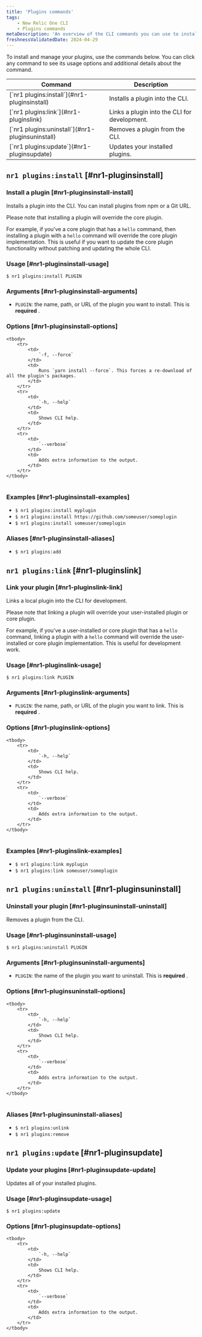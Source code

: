 ```yaml
---
title: 'Plugins commands'
tags:
    - New Relic One CLI
    - Plugins commands
metaDescription: 'An overview of the CLI commands you can use to install and manage your plugins.'
freshnessValidatedDate: 2024-04-29
---
```


To install and manage your plugins, use the commands below. You can click any command to see its usage options and additional details about the command.

<table>
    <thead>
        <tr>
            <th>
                Command
            </th>
            <th>
                Description
            </th>
        </tr>
    </thead>
    <tbody>
        <tr>   
            <td>
                [`nr1 plugins:install`](#nr1-pluginsinstall)
            </td>
            <td>
                Installs a plugin into the CLI.
            </td>
        </tr>    
        <tr>
            <td>
                [`nr1 plugins:link`](#nr1-pluginslink)
            </td>
            <td>
                Links a plugin into the CLI for development.
            </td>
        </tr>     
        <tr>
            <td>
                [`nr1 plugins:uninstall`](#nr1-pluginsuninstall)
            </td>
            <td>
                Removes a plugin from the CLI.
            </td>
        </tr>        
        <tr>
            <td>
                [`nr1 plugins:update`](#nr1-pluginsupdate)
            </td>
            <td>
                Updates your installed plugins.
            </td>
        </tr>
    </tbody>
</table>


## `nr1 plugins:install` [#nr1-pluginsinstall]

### Install a plugin [#nr1-pluginsinstall-install]

Installs a plugin into the CLI. You can install plugins from npm or a Git URL.

Please note that installing a plugin will override the core plugin.

For example, if you've a core plugin that has a `hello` command, then installing a plugin with a `hello` command will override the core plugin implementation. This is useful if you want to update the core plugin functionality without patching and updating the whole CLI.

### Usage [#nr1-pluginsinstall-usage]

`$ nr1 plugins:install PLUGIN`

### Arguments [#nr1-pluginsinstall-arguments]

*  `PLUGIN`: the name, path, or URL of the plugin you want to install. This is **required** .

### Options [#nr1-pluginsinstall-options]

<table>

    <tbody>
        <tr>
            <td>
                `-f, --force`
            </td>
            <td>
                Runs `yarn install --force`. This forces a re-download of all the plugin's packages.
            </td>
        </tr>
        <tr>
            <td>
                `-h, --help`
            </td>
            <td>
                Shows CLI help.
            </td>
        </tr>
        <tr>
            <td>
                `--verbose`
            </td>
            <td>
                Adds extra information to the output.
            </td>
        </tr>
    </tbody>
</table>



### Examples [#nr1-pluginsinstall-examples]

* `$ nr1 plugins:install myplugin`
* `$ nr1 plugins:install https://github.com/someuser/someplugin`
* `$ nr1 plugins:install someuser/someplugin`

### Aliases [#nr1-pluginsinstall-aliases]

* `$ nr1 plugins:add`


## `nr1 plugins:link` [#nr1-pluginslink]

### Link your plugin [#nr1-pluginslink-link]

Links a local plugin into the CLI for development. 

Please note that linking a plugin will override your user-installed plugin or core plugin.

For example, if you've a user-installed or core plugin that has a `hello` command, linking a plugin with a `hello` command will override the user-installed or core plugin implementation. This is useful for development work.

### Usage [#nr1-pluginslink-usage]

`$ nr1 plugins:link PLUGIN`

### Arguments [#nr1-pluginslink-arguments]

*  `PLUGIN`: the name, path, or URL of the plugin you want to link. This is **required** .

### Options [#nr1-pluginslink-options]

<table>

    <tbody>
        <tr>
            <td>
                `-h, --help`
            </td>
            <td>
                Shows CLI help.
            </td>
        </tr>
        <tr>
            <td>
                `--verbose`
            </td>
            <td>
                Adds extra information to the output.
            </td>
        </tr>
    </tbody>
</table>


### Examples [#nr1-pluginslink-examples]

*  `$ nr1 plugins:link myplugin` 
* `$ nr1 plugins:link someuser/someplugin`


## `nr1 plugins:uninstall` [#nr1-pluginsuninstall]

### Uninstall your plugin [#nr1-pluginsuninstall-uninstall]

Removes a plugin from the CLI. 

### Usage [#nr1-pluginsuninstall-usage]

`$ nr1 plugins:uninstall PLUGIN`

### Arguments [#nr1-pluginsuninstall-arguments]

* `PLUGIN`: the name of the plugin you want to uninstall. This is **required** .

### Options [#nr1-pluginsuninstall-options]

<table>

    <tbody>
        <tr>
            <td>
                `-h, --help`
            </td>
            <td>
                Shows CLI help.
            </td>
        </tr>
        <tr>
            <td>
                `--verbose`
            </td>
            <td>
                Adds extra information to the output.
            </td>
        </tr>
    </tbody>
</table>

### Aliases [#nr1-pluginsuninstall-aliases]

* `$ nr1 plugins:unlink`
* `$ nr1 plugins:remove`


## `nr1 plugins:update` [#nr1-pluginsupdate]

### Update your plugins [#nr1-pluginsupdate-update]

Updates all of your installed plugins.

### Usage [#nr1-pluginsupdate-usage]

`$ nr1 plugins:update`

### Options [#nr1-pluginsupdate-options]

<table>

    <tbody>
        <tr>
            <td>
                `-h, --help`
            </td>
            <td>
                Shows CLI help.
            </td>
        </tr>
        <tr>
            <td>
                `--verbose`
            </td>
            <td>
                Adds extra information to the output.
            </td>
        </tr>
    </tbody>
</table>
